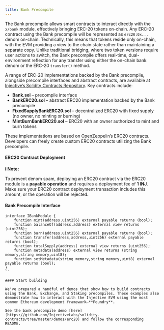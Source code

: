 ```yaml
---
title: Bank Precompile
---
```


The Bank precompile allows smart contracts to interact directly with the `x/bank` module, effectively bringing ERC-20 tokens on-chain. Any ERC-20 contract using the Bank precompile will be represented as `erc20:0x...` denom on-chain. Technically, this means that tokens reside only on-chain, with the EVM providing a view to the chain state rather than maintaining a separate copy. Unlike traditional bridging, where two token versions require user actions to switch, the Bank precompile offers real-time, dual-environment reflection for any transfer using either the on-chain bank denom or the ERC-20 `transfer()` method.

A range of ERC-20 implementations backed by the Bank precompile, alongside precompile interfaces and abstract contracts, are available at [Injective’s Solidity Contracts Repository](https://github.com/InjectiveLabs/solidity-contracts). Key contracts include:

* **Bank.sol** – precompile interface
* **BankERC20.sol** – abstract ERC20 implementation backed by the Bank precompile
* **FixedSupplyBankERC20.sol** – decentralized ERC20 with fixed supply (no owner, no minting or burning)
* **MintBurnBankERC20.sol** – ERC20 with an owner authorized to mint and burn tokens

These implementations are based on OpenZeppelin’s ERC20 contracts. Developers can freely create custom ERC20 contracts utilizing the Bank precompile.

#### ERC20 Contract Deployment

**ℹ️ Note:**

To prevent denom spam, deploying an ERC20 contract via the ERC20 module is a **payable operation** and requires a deployment fee of **1 INJ**. Make sure your ERC20 contract deployment transaction includes this amount, or the operation will be rejected.

#### Bank Precompile Interface

```solidity lines highlight={1}
interface IBankModule {
    function mint(address,uint256) external payable returns (bool);
    function balanceOf(address,address) external view returns (uint256);
    function burn(address,uint256) external payable returns (bool);
    function transfer(address,address,uint256) external payable returns (bool);
    function totalSupply(address) external view returns (uint256);
    function metadata(address) external view returns (string memory,string memory,uint8);
    function setMetadata(string memory,string memory,uint8) external payable returns (bool);
}
``

#### Start building

We've prepared a handful of demos that show how to build contracts using the Bank, Exchange, and Staking precompiles. These examples also demonstrate how to interact with the Injective EVM using the most common Ethereum development framework—**Foundry**.

See the bank precompile demo [here](https://github.com/InjectiveLabs/solidity-contracts/tree/master/demos/erc20) and follow the corresponding README.
